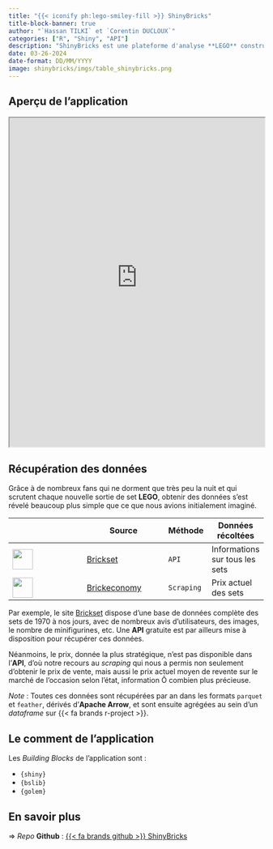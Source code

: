 ```yaml
---
title: "{{< iconify ph:lego-smiley-fill >}} ShinyBricks"
title-block-banner: true
author: "`Hassan TILKI` et `Corentin DUCLOUX`"
categories: ["R", "Shiny", "API"]
description: "ShinyBricks est une plateforme d'analyse **LEGO** construite sur {{< fa brands r-project >}} disposant de nombreuses fonctionnalités."
date: 03-26-2024
date-format: DD/MM/YYYY
image: shinybricks/imgs/table_shinybricks.png
---
```


## Aperçu de l'application

```{=html}
<iframe 
    width="100%"
    src="https://corentin-ducloux.shinyapps.io/ShinyBricks/"
    title="ShinyBricks"
    height="650"
></iframe>
```

## Récupération des données

Grâce à de nombreux fans qui ne dorment que très peu la nuit et qui scrutent chaque nouvelle sortie de set **LEGO**, obtenir des données s'est révelé beaucoup plus simple que ce que nous avions initialement imaginé.

|                                                  | Source                                       | Méthode    | Données récoltées |
|--------------------------------------------------|----------------------------------------------|------------|-------------------|
| [<img src="shinybricks/imgs/brickset_logo.jpg" width="40" height="40">](https://brickset.com/)         | [Brickset](https://brickset.com/)            | `API`      | Informations sur tous les sets |
| [<img src="shinybricks/imgs/brickeconomy_logo.jpeg" width="40" height="40">](https://www.brickeconomy.com) | [Brickeconomy](https://www.brickeconomy.com) | `Scraping` | Prix actuel des sets |

Par exemple, le site [Brickset](https://brickset.com/) dispose d'une base de données complète des sets de 1970 à nos jours, avec de nombreux avis d'utilisateurs, des images, le nombre de minifigurines, etc. Une **API** gratuite est par ailleurs mise à disposition pour récupérer ces données.

Néanmoins, le prix, donnée la plus stratégique, n'est pas disponible dans l'**API**, d'où notre recours au *scraping* qui nous a permis non seulement d'obtenir le prix de vente, mais aussi le prix actuel moyen de revente sur le marché de l'occasion selon l'état, information Ô combien plus précieuse.

*Note* : Toutes ces données sont récupérées par an dans les formats `parquet` et `feather`, dérivés d'**Apache Arrow**, et sont ensuite agrégées au sein d'un *dataframe* sur {{< fa brands r-project >}}.

## Le comment de l'application

Les *Building Blocks* de l'application sont :

- `{shiny}`
- `{bslib}`
- `{golem}`


## En savoir plus

$\Rightarrow$ *Repo* **Github** : [{{< fa brands github >}} ShinyBricks](https://github.com/CDucloux/ShinyBricksApp)

